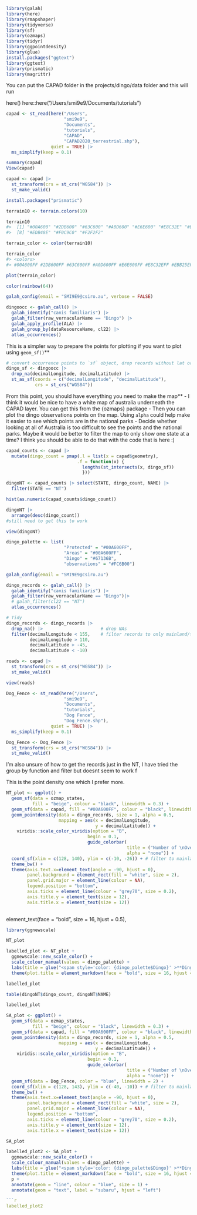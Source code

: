 


```r
library(galah)
library(here)
library(rmapshaper)
library(tidyverse)
library(sf)
library(ozmaps)
library(tidyr)
library(ggpointdensity)
library(glue)
install.packages("ggtext")
library(ggtext)
library(prismatic)
library(magrittr)
```

You can put the CAPAD folder in the projects/dingo/data folder and this will run

here()
here::here("/Users/smi9e9/Documents/tutorials")

```r
capad <- st_read(here("/Users",
                      "smi9e9",
                      "Documents",
                      "tutorials",                     
                      "CAPAD",
                      "CAPAD2020_terrestrial.shp"),
                 quiet = TRUE) |>
  ms_simplify(keep = 0.1)
```

```r
summary(capad)
View(capad)
```

```r
capad <- capad |>
  st_transform(crs = st_crs("WGS84")) |>
  st_make_valid()
```


```r
install.packages("prismatic")
```


```r
terrain10 <- terrain.colors(10)

terrain10
#>  [1] "#00A600" "#2DB600" "#63C600" "#A0D600" "#E6E600" "#E8C32E" "#EBB25E"
#>  [8] "#EDB48E" "#F0C9C0" "#F2F2F2"

terrain_color <- color(terrain10)

terrain_color
#> <colors>
#> #00A600FF #2DB600FF #63C600FF #A0D600FF #E6E600FF #E8C32EFF #EBB25EFF #EDB48EFF #F0C9C0FF #F2F2F2FF

plot(terrain_color)
```
```r
color(rainbow(64))
```


```r
galah_config(email = "SMI9E9@csiro.au", verbose = FALSE)
```

```r
dingoocc <- galah_call() |>
  galah_identify("canis familiaris") |>
  galah_filter(raw_vernacularName == "Dingo") |>
  galah_apply_profile(ALA) |>
  galah_group_by(dataResourceName, cl22) |>
  atlas_occurrences()
```

This is a simpler way to prepare the points for plotting if you want to plot using `geom_sf()`**

```r
# convert occurrence points to `sf` object, drop records without lat or lon coords, add projection
dingo_sf <- dingoocc |> 
  drop_na(decimalLongitude, decimalLatitude) |>
  st_as_sf(coords = c("decimalLongitude", "decimalLatitude"), 
           crs = st_crs("WGS84"))
```


From this point, you should have everything you need to make the map**
- I think it would be nice to have a white map of australia underneath the CAPAD layer. You can get this from the {ozmaps} package
- Then you can plot the dingo observations points on the map. Using `alpha` could help make it easier to see which points are in the national parks
- Decide whether looking at all of Australia is too difficult to see the points and the national parks. Maybe it would be better to filter the map to only show one state at a time? I think you should be able to do that with the code that is here :)


```r

capad_counts <- capad |> 
  mutate(dingo_count = pmap(.l = list(x = capad$geometry),
                           .f = function(x) {
                             lengths(st_intersects(x, dingo_sf))
                             }))
```

```r
dingoNT <- capad_counts |> select(STATE, dingo_count, NAME) |>
  filter(STATE == "NT")
```

```r
hist(as.numeric(capad_counts$dingo_count))
```

```r
dingoNT |>
  arrange(desc(dingo_count)) 
#still need to get this to work

view(dingoNT)
```


```r
dingo_palette <- list(
                      "Protected" = "#00A600FF",
                      "Areas" = "#00A600FF",
                      "Dingo" = "#67136B",
                      "observations" = "#FC6B00")
```

```r
galah_config(email = "SMI9E9@csiro.au")

dingo_records <- galah_call() |>
  galah_identify("canis familiaris") |>
  galah_filter(raw_vernacularName == "Dingo")|>
  # galah_filter(cl22 == "NT")
  atlas_occurrences()
```


```r
# Tidy
dingo_records <- dingo_records |>
  drop_na() |>                      # drop NAs
  filter(decimalLongitude < 155,    # filter records to only mainland/tasmania
         decimalLongitude > 110, 
         decimalLatitude > -45,
         decimalLatitude < -10)
```

```r
roads <- capad |>
  st_transform(crs = st_crs("WGS84")) |>
  st_make_valid()
```

```r
view(roads)
```

```r
Dog_Fence <- st_read(here("/Users",
                      "smi9e9",
                      "Documents",
                      "tutorials",                     
                      "Dog Fence",
                      "Dog_Fence.shp"),
                 quiet = TRUE) |>
  ms_simplify(keep = 0.1)
```


```r
Dog_Fence <- Dog_Fence |>
  st_transform(crs = st_crs("WGS84")) |>
  st_make_valid()
```

I'm also unsure of how to get the records just in the NT, I have tried the group by function and filter but doesnt seem to work f

This is the point density one which I prefer more. 

```r
NT_plot <- ggplot() +
  geom_sf(data = ozmap_states, 
          fill = "beige", colour = "black", linewidth = 0.3) +
  geom_sf(data = capad, fill = "#00A600FF", colour = "black", linewidth = 0.25, alpha = 0.3, linetype = "dashed") +
  geom_pointdensity(data = dingo_records, size = 1, alpha = 0.5,
                    mapping = aes(x = decimalLongitude,
                                  y = decimalLatitude)) +
    viridis::scale_color_viridis(option = "B", 
                               begin = 0.1,
                               guide_colorbar(
                                              title = ("Number of \nOverlapping observations"), 
                                              alpha = "none")) +
  coord_sf(xlim = c(128, 140), ylim = c(-10, -26)) + # filter to mainland australia+
  theme_bw() +
  theme(axis.text.x=element_text(angle = -90, hjust = 0), 
        panel.background = element_rect(fill = "white", size = 2), 
        panel.grid.major = element_line(colour = NA),
        legend.position = "bottom",
        axis.ticks = element_line(colour = "grey70", size = 0.2),
        axis.title.y = element_text(size = 12),
        axis.title.x = element_text(size = 12)) 
        
```
element_text(face = "bold", size = 16, hjust = 0.5),
```r
library(ggnewscale)
```




```r
NT_plot
```
```r
labelled_plot <- NT_plot +
  ggnewscale::new_scale_color() +
  scale_colour_manual(values = dingo_palette) +
  labs(title = glue("<span style='color: {dingo_palette$Dingo}' >**Dingo**</span> <span style='color: {dingo_palette$observations}' >**observations**</span> in <br> Australian <span style='color:{dingo_palette$Protected}'>**Protected**</span> <br> <span style='color:{dingo_palette$Areas}'>**Areas**</span>  in the Northern Territory <br>", x = Latitude, y = Longitude)) +
  theme(plot.title = element_markdown(face = "bold", size = 16, hjust = 0.5))
```

```r
labelled_plot
```


```r
table(dingoNT$dingo_count, dingoNT$NAME)
```


```r
labelled_plot
```

```r

SA_plot <- ggplot() +
  geom_sf(data = ozmap_states, 
          fill = "beige", colour = "black", linewidth = 0.3) +
  geom_sf(data = capad, fill = "#00A600FF", colour = "black", linewidth = 0.25, alpha = 0.3, linetype = "dashed") +
  geom_pointdensity(data = dingo_records, size = 1, alpha = 0.5,
                    mapping = aes(x = decimalLongitude,
                                  y = decimalLatitude)) +
    viridis::scale_color_viridis(option = "B", 
                               begin = 0.1,
                               guide_colorbar(
                                              title = ("Number of \nOverlapping observations"), 
                                              alpha = "none")) +
  geom_sf(data = Dog_Fence, color = "blue", linewidth = 2) +
  coord_sf(xlim = c(128, 143), ylim = c(-40, -10)) + # filter to mainland australia+
  theme_bw() +
  theme(axis.text.x=element_text(angle = -90, hjust = 0), 
        panel.background = element_rect(fill = "white", size = 2), 
        panel.grid.major = element_line(colour = NA),
        legend.position = "bottom",
        axis.ticks = element_line(colour = "grey70", size = 0.2),
        axis.title.y = element_text(size = 12),
        axis.title.x = element_text(size = 12)) 

```

```r
SA_plot
```

```r
labelled_plot2 <- SA_plot +
  ggnewscale::new_scale_color() +
  scale_colour_manual(values = dingo_palette) +
  labs(title = glue("<span style='color: {dingo_palette$Dingo}' >**Dingo**</span> <span style='color: {dingo_palette$observations}' >**observations**</span> in <br> Australian <span style='color:{dingo_palette$Protected}'>**Protected**</span> <span style='color:{dingo_palette$Areas}'>**Areas**</span> <br> in the Northern Territory and South Australia <br>", x = Latitude, y = Longitude)) +
  theme(plot.title = element_markdown(face = "bold", size = 16, hjust = 0.5)) +
  p + 
  annotate(geom = "line", colour = "blue", size = 1) + 
  annotate(geom = "text", label = "subaru", hjust = "left")

```r
labelled_plot2
```


